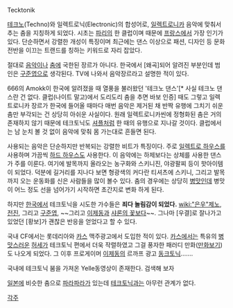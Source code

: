 Tecktonik

[[테크노]](Techno)와 일렉트로닉(Electronic)의 합성어로, [[일렉트로니카]] 음악에 맞춰서 추는 춤을 지칭하게 되었다. 시초는 [[파리]]의 한 클럽이며 때문에 [[프랑스]]에서 가장 인기가 있다. 단순하면서 강렬한 개성이 특징이며 최근에는 댄스 이상으로 패션, 디자인 등 문화전반을 이끄는 트랜드를 칭하는 키워드로 자리 잡았다. 

절대로 [[음악]]이나 [[춤]]에 국한된 장르가 아니다. 한국에서 [왜곡]되어 알려진 부분인데 범인은 [[구준엽]]으로 생각된다. TV에 나와서 음악장르라고 설명한 적이 있다. 

666의 Amokk이 한국에 알려졌을 때 열풍을 불러왔던 '테크노 댄스'[* 사실 테크노 댄스란 건 없다. 클럽(나이트 말고)에서 도리도리 춤을 추면 바보 인증] 때도 그렇고 일렉트로니카 장르가 한국에 들어올 때마다 매번 음악은 제거된 채 반짝 유행에 그치기 쉬운 춤만 부각되는 건 상당히 아쉬운 사실이다. 원래 일렉트로니카씬에 정형화된 춤은 거의 존재하지 않기 때문에 테크토닉도 [[셔플]]처럼 한 때의 유행으로 지나갈 것이다. 클럽에서는 남 눈치 볼 것 없이 음악에 맞춰 몸 가는대로 흔들면 된다.


사용되는 음악은 단순하지만 반복되는 강렬한 비트가 특징이다. 주로 [[일렉트로 하우스]]를 사용하며 가끔씩 [[하드 하우스]]도 사용한다. 이 음악에는 하제보다는 상체를 사용한 댄스가 주를 이룬다. 여기에 발목까지 올라오는 농구화와 스키니진, 야광팔찌 등이 핫아이템이 되었다. 덕분에 길거리를 지나다 보면 형광색의 커다란 티셔츠에 스키니, 그리고 발목까지 오는 운동화를 신은 사람들을 많이 볼수 있다. 춤의 경우에는 상당히 [[병맛]]인데 병맛이 어느 정도 선을 넘어가기 시작하면 초간지로 변화 하게 된다.

하지만 [[한국]]에서 테크토닉을 시도한 가수들은 '''죄다 놀림감이 되었다.''' [[wiki:"은우"제노]], [[전진]], 그리고 [[구준엽]], ~~그리고 [[이제동]]과 [[샤론의 꽃보다]]~~. 그나마 [우결]로 잘나가고있었던 [황보]가 괜찮은 반응을 얻었다고 할 수 있다.

국내 CF에서는 롯데리아와 [[카스]] 맥주광고에서 도입한 적이 있다. [[카스]]에서는 특유의 [[병맛]]스러운 [[허세]]가 테크토닉 편에서 더욱 작렬하였고 그걸 풍자한 패러디 만화([http://kr.news.yahoo.com/service/cartoon/shellview2.htm?linkid=series_cartoon&sidx=1715&widx=41&page=9&seq=171&wdate=20080521&wtitle=%C1%B6%C0%CC%B6%F3%C0%CC%B5%E5 만화보기])도 나오게 되었다. 그 이후 프로게이머 [[이제동]]의 르까프 광고 [[동크토닉]].......

국내에 테크토닉 붐을 가져온 Yelle동영상이 존재한다. 검색해 보자

[[일본]]에 비슷한 춤으로 [[파라파라]]가 있는데 [[테크토닉]]과는 아무런 관계가 없다.

[[각주]]
